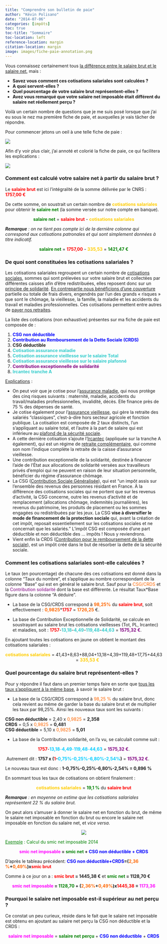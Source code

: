 ```yaml
---
title: "Comprendre son bulletin de paie"
author: "Kévin Polisano"
date: "2014-07-06"
categories: [impôts]
toc: true
toc-title: "Sommaire"
toc-location: left
reference-location: margin
citation-location: margin
image: images/fiche-paie-annotation.png
---
```


Vous connaissez certainement tous <span style="text-decoration: underline;">la différence entre le salaire brut et le salaire net</span>, mais :

  * **Savez vous comment ces cotisations salariales sont calculées ?**
  *  **A quoi servent-elles ?** 
  * **Quel pourcentage de votre salaire brut représentent-elles ?** 
  * **Avez vous remarqué que votre salaire net imposable était différent du salaire net réellement perçu ?**

Voilà un certain nombre de questions que je me suis posé lorsque que j'ai eu sous le nez ma première fiche de paie, et auxquelles je vais tâcher de répondre.

Pour commencer jetons un oeil à une telle fiche de paie :

![](images/fiche-de-paie-de-kevin.png)

Afin d'y voir plus clair, j'ai annoté et colorié la fiche de paie, ce qui facilitera les explications :

![](images/fiche-paie-annotation.png)

### Comment est calculé votre salaire net à partir du salaire brut ?

Le <span style="color: #ff0000;"><strong>salaire brut</strong></span> est ici l'intégralité de la somme délivrée par le CNRS : <span style="color: #ff0000;"><strong>1757,00 €</strong></span>

De cette somme, on soustrait un certain nombre de <span style="color: #ffcc00;"><strong>cotisations salariales</strong></span> pour obtenir le **<span style="color: #008000;">salaire net</span>** (la somme versée sur notre compte en banque).

<p style="text-align: center;">
  <strong><span style="color: #008000;">salaire net</span></strong> = <span style="color: #ff0000;"><strong>salaire brut</strong></span> - <strong><span style="color: #ffcc00;"><span style="color: #ffcc00;">cotisations salariales</span></span></strong></p>

<p style="text-align: left;">
  <em><strong>Remarque</strong> : on ne tient pas compte ici de la dernière colonne qui correspond aux cotisations patronales et qui sont simplement données à titre indicatif.</em></p>

<p style="text-align: center;">
  <span style="color: #000000;"><strong><span style="color: #008000;">salaire net</span></strong> = <strong><span style="color: #ff0000;">1757,00</span></strong> - <strong><span style="color: #ffcc00;">335,53</span></strong> = <strong><span style="color: #008000;">1421,47 €</span></strong></span></p>

### De quoi sont constituées les cotisations salariales ?

Les cotisations salariales regroupent un certain nombre de <a href="http://fr.wikipedia.org/wiki/Cotisations_sociales" target="_blank" rel="noopener noreferrer">cotisations sociales</a>, sommes qui sont prélevées sur votre salaire brut et collectées par différentes caisses afin d'être redistribuées, elles reposent donc sur un <span style="text-decoration: underline;">principe de solidarité</span>. <span style="text-decoration: underline;">En contrepartie nous bénéficions d’une couverture</span> partielle ou totale de frais divers, engendrés par l'un des grands « risques » que sont le chômage, la vieillesse, la famille, la maladie et les accidents du travail et maladies professionnelles. Ces cotisations permettent entre autres de <span style="text-decoration: underline;">payer nos retraites</span>.

La liste des cotisations (non exhaustive) présentes sur ma fiche de paie est composée de :

  1. **<span style="line-height: 15px; color: #0000ff;">CSG non déductible</span>**
  2. **<span style="color: #0000ff;">Contribution au Remboursement de la Dette Sociale (CRDS)</span>**
  3. **CSG déductible**
  4. <span style="color: #33cccc;"><strong>Cotisation assurance maladie</strong></span>
  5. **<span style="color: #33cccc;">Cotisation assurance vieillesse sur le salaire Total</span>**
  6. **<span style="color: #33cccc;">Cotisation assurance vieillesse sur le salaire plafonné</span>**
  7. **<span style="color: #800080;">Contribution exceptionnelle de solidarité</span>**
  8. <span style="color: #33cccc;"><strong>Ircantec tranche A</strong></span>

<span style="text-decoration: underline;">Explications</span> :

- On peut voir que je cotise pour l'<a href="http://fr.wikipedia.org/wiki/Assurance_maladie_en_France" target="_blank" rel="noopener noreferrer">assurance maladie</a>, qui nous protège des cinq risques suivants : maternité, maladie, accidents du travail/maladies professionnelles, invalidité, décès. Elle finance près de 75 % des dépenses de santé.  
- Je cotise également pour l'<a href="http://fr.wikipedia.org/wiki/Caisse_nationale_de_l%27assurance_vieillesse_des_travailleurs_salariés" target="_blank" rel="noopener noreferrer">assurance vieillesse</a>, qui gère la retraite des salariés "classiques", c'est-à-dire hors secteur agricole et fonction publique. La cotisation est composée de 2 taux distincts, l'un s'appliquant au salaire total, et l'autre à la part de salaire qui est inférieure au <a href="http://fr.wikipedia.org/wiki/Plafond_de_la_Sécurité_sociale" target="_blank" rel="noopener noreferrer">plafond de la sécurité sociale</a>.  
- A cette dernière cotisation s'ajoute l'<a href="http://fr.wikipedia.org/wiki/Ircantec" target="_blank" rel="noopener noreferrer">Ircantec</a> (appliquée sur la tranche A également), qui est un régime de <a href="http://fr.wikipedia.org/wiki/Retraite_complémentaire" target="_blank" rel="noopener noreferrer">retraite complémentaire</a>, qui comme son nom l'indique complète la retraite de la caisse d'assurance vieillesse.  
- Une contribution exceptionnelle de la solidarité, destinée à financer l’aide de l’État aux allocations de solidarité versées aux travailleurs privés d’emploi qui ne peuvent en raison de leur situation personnelle, bénéficier du régime d’assurance chômage.  
- La CSG (<a href="http://fr.wikipedia.org/wiki/Contribution_sociale_généralisée" target="_blank" rel="noopener noreferrer">Contribution Sociale Généralisée</a>), qui est "un impôt assis sur l’ensemble des revenus des personnes résidant en France. À la différence des cotisations sociales qui ne portent que sur les revenus d’activité, la CSG concerne, outre les revenus d’activité et de remplacement (allocations chômage, indemnités journalières), les revenus du patrimoine, les produits de placement ou les sommes engagées ou redistribuées par les jeux. La CSG **vise à diversifier le mode de financement de la protection sociale** qui, avant la création de cet impôt, reposait essentiellement sur les cotisations sociales et ne concernait que les salariés." L'impôt CSG est composée d'une part déductible et non déductible des ... impôts ! Nous y reviendrons.  
- Vient enfin la CRDS (<a href="http://fr.wikipedia.org/wiki/Contribution_pour_le_remboursement_de_la_dette_sociale" target="_blank" rel="noopener noreferrer">Contribution pour le remboursement de la dette sociale</a>), est un impôt créé dans le but de résorber la dette de la sécurité sociale.

### Comment les cotisations salariales sont-elle calculées ?

Le taux (en pourcentage) de chacune des ces cotisations est donné dans la colonne "Taux du nombre", et s'applique au nombre correspondant de la colonne "Base" qui est en général le salaire brut. Sauf pour la <span style="color: #ff6600;">CSG/CRDS</span> et la <span style="color: #800080;">Contribution solidarité</span> dont la base est différente. Le résultat Taux*Base figure dans la colonne "A déduire".

- La base de la CSG/CRDS correspond à **<span style="color: #ff6600;">98,25%</span>** du **<span style="color: #ff0000;">salaire brut</span>**, soit effectivement :<em id="__mceDel"> </em>**<span style="color: #ff6600;">0,9825</span>*****<span style="color: #ff0000;">1757</span>** = **<span style="color: #ff6600;">1726,25</span>** €.

<p style="text-align: left;">
  - La base de Contribution Exceptionnelle de Solidarité, se calcule en soustrayant au salaire brut les cotisations vieillesses (Tot, PL, Ircantec) et maladies, soit : <strong><span style="color: #ff0000;">1757</span></strong>-<strong><span style="color: #33cccc;">13,18</span></strong>-<strong><span style="color: #33cccc;">4,49</span></strong>-<strong><span style="color: #33cccc;">119,48</span></strong>-<strong><span style="color: #33cccc;">44,63</span></strong> = <strong><span style="color: #800080;">1575,32 €</span></strong>.</p>

<p style="text-align: left;">
  En ajoutant toutes les cotisations en jaune on obtient le montant des cotisations salariales :</p>

<p style="text-align: center;">
  <span style="color: #ffcc00;"><strong>cotisations salariales</strong></span> = 41,43+8,63+88,04+13,18+4,39+119,48+17,75+44,63       = <strong><span style="color: #ffcc00;">335,53 €</span></strong></p>

### Quel pourcentage du salaire brut représentent-elles ?

Pour y répondre il faut dans un premier temps faire en sorte que <span style="text-decoration: underline;">tous les taux s'appliquent à la même base</span>, à savoir le salaire brut :

- La base de la CSG/CRDS correspond à <span style="color: #ff6600;">98,25 %</span> du salaire brut, donc cela revient au même de garder la base du salaire brut et de multiplier les taux par 98,25%. Ainsi les nouveaux taux sont les suivants :

**CSG non déductible** = 2,40 x <span style="color: #ff6600;">0,9825</span> = **2,358**  
**CRDS** = 0,5 x <span style="color: #ff6600;">0,9825</span> = **0,481**  
**CSG déductible** = 5,10 x <span style="color: #ff6600;">0,9825</span> = **5,01**

- La base de la Contribution solidarité, on l'a vu, se calculait comme suit :

<p style="text-align: center;">
  <span style="color: #ff0000;"><strong>1757</strong></span>-<span style="color: #00ccff;"><strong>13,18</strong>-<strong>4,49</strong>-<strong>119,48</strong>-<strong>44,63</strong></span> = <span style="color: #800080;"><strong>1575,32 €</strong></span>.</p>

 Autrement dit : **1757 x (<span style="color: #ff0000;">1</span>-<span style="color: #00ccff;">0,75%-0,25%-6,80%-2,54%</span>)** = <span style="color: #800080;"><strong>1575,32 €</strong></span>.

Le nouveau taux est donc : **1-0,75%-0,25%-6,80%-2,54% = 0,896 %**

En sommant tous les taux de cotisations on obtient finalement :

<p style="text-align: center;">
  <span style="color: #ffcc00;"><strong>cotisations salariales</strong></span> = <strong><span style="color: #008000;">19,1 %</span></strong> du <strong><span style="color: #ff0000;">salaire brut</span></strong></p>

<p style="text-align: left;">
  <em><strong>Remarque</strong> : en moyenne on estime que les cotisations salariales représentent 22 % du salaire brut.</em></p>

<p style="text-align: left;">
  On peut alors s'amuser à donner le salaire net en fonction du brut, de même le salaire net imposable en fonction du brut ou encore le salaire net imposable en fonction du salaire net, et <em>vice versa</em>.</p>

<p style="text-align: center;">
  ![](images/tableau-pourcentage.png)</p>

<a name="smicimposable"></a>

<p style="text-align: left;">
  <span style="color: #008000;"><span style="text-decoration: underline;">Exemple</span> : Calcul du smic net imposable 2014</span></p>

<p style="text-align: center;">
  <strong><span style="color: #ff00ff;">smic net imposable</span> = <span style="color: #008000;">smic net</span> + <span style="color: #0000ff;">CSG non déductible + CRDS</span></strong></p>

<p style="text-align: left;">
  D'après le tableau précédent: <strong><span style="color: #0000ff;">CSG non déductible+CRDS</span>=(<span style="color: #ff6600;">2,36 %</span>+<span style="color: #ff6600;">0,49%</span>)x<span style="color: #ff0000;">smic brut</span></strong></p>

<p style="text-align: left;">
  Comme à ce jour on a : <strong><span style="color: #ff0000;">smic brut</span> = 1445,38 €</strong> et <strong><span style="color: #008000;">smic net</span> = 1128,70 €</strong></p>

<p style="text-align: center;">
  <strong><span style="color: #ff00ff;">smic net imposable</span> = <span style="color: #008000;">1128,70</span> + (<span style="color: #ff6600;">2,36%</span>+<span style="color: #ff6600;">0,49%</span>)x<span style="color: #ff0000;">1445,38</span> = <span style="color: #ff00ff;">1173,36</span></strong></p>

### Pourquoi le salaire net imposable est-il supérieur au net perçu ?

Ce constat un peu curieux, réside dans le fait que le salaire net imposable est obtenu en ajoutant au salaire net perçu la CSG non déductible et la CRDS :

<p style="text-align: center;">
  <span style="color: #ff00ff;"><strong>salaire net imposable</strong></span> = <strong><span style="color: #008000;">salaire net perçu</span></strong> + <strong><span style="color: #0000ff;">CSG non déductible</span></strong> + <span style="color: #0000ff;"><strong>CRDS</strong></span></p>

<p style="text-align: left;">
  <p style="text-align: left;">
    <em> </em></p>

